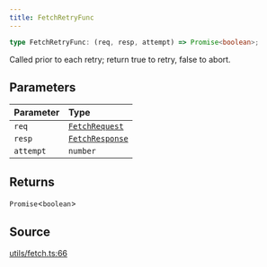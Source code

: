 ```yaml
---
title: FetchRetryFunc
---
```


```ts
type FetchRetryFunc: (req, resp, attempt) => Promise<boolean>;
```

Called prior to each retry; return true to retry, false to abort.

## Parameters

| Parameter | Type |
| :------ | :------ |
| `req` | [`FetchRequest`](/content/classes/FetchRequest) |
| `resp` | [`FetchResponse`](/content/classes/FetchResponse) |
| `attempt` | `number` |

## Returns

`Promise`\<`boolean`\>

## Source

[utils/fetch.ts:66](https://github.com/dominant-strategies/quais.js/blob/9bfb949cc06bcfbb7d38a4e546f9ef7f1b4677ea/src/utils/fetch.ts#L66)
